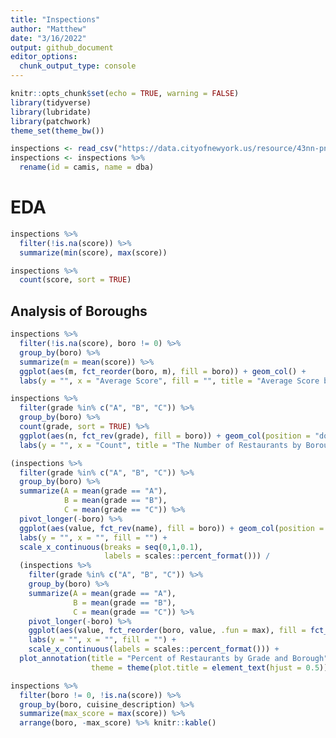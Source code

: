 ```yaml
---
title: "Inspections"
author: "Matthew"
date: "3/16/2022"
output: github_document
editor_options: 
  chunk_output_type: console
---
```


```r
knitr::opts_chunk$set(echo = TRUE, warning = FALSE)
library(tidyverse)
library(lubridate)
library(patchwork)
theme_set(theme_bw())
```


```r
inspections <- read_csv("https://data.cityofnewyork.us/resource/43nn-pn8j.csv")
inspections <- inspections %>%
  rename(id = camis, name = dba)
```


# EDA
```r
inspections %>%
  filter(!is.na(score)) %>%
  summarize(min(score), max(score))

inspections %>%
  count(score, sort = TRUE)
```


## Analysis of Boroughs
```r
inspections %>%
  filter(!is.na(score), boro != 0) %>%
  group_by(boro) %>%
  summarize(m = mean(score)) %>%
  ggplot(aes(m, fct_reorder(boro, m), fill = boro)) + geom_col() +
  labs(y = "", x = "Average Score", fill = "", title = "Average Score by Borough")

inspections %>%
  filter(grade %in% c("A", "B", "C")) %>%
  group_by(boro) %>%
  count(grade, sort = TRUE) %>%
  ggplot(aes(n, fct_rev(grade), fill = boro)) + geom_col(position = "dodge") +
  labs(y = "", x = "Count", title = "The Number of Restaurants by Borough and Grade")

(inspections %>%
  filter(grade %in% c("A", "B", "C")) %>%
  group_by(boro) %>%
  summarize(A = mean(grade == "A"),
            B = mean(grade == "B"),
            C = mean(grade == "C")) %>%
  pivot_longer(-boro) %>%
  ggplot(aes(value, fct_rev(name), fill = boro)) + geom_col(position = "dodge") +
  labs(y = "", x = "", fill = "") + 
  scale_x_continuous(breaks = seq(0,1,0.1),
                     labels = scales::percent_format())) /
  (inspections %>%
    filter(grade %in% c("A", "B", "C")) %>%
    group_by(boro) %>%
    summarize(A = mean(grade == "A"),
              B = mean(grade == "B"),
              C = mean(grade == "C")) %>%
    pivot_longer(-boro) %>%
    ggplot(aes(value, fct_reorder(boro, value, .fun = max), fill = fct_rev(name))) + geom_col() +
    labs(y = "", x = "", fill = "") +
    scale_x_continuous(labels = scales::percent_format())) + 
  plot_annotation(title = "Percent of Restaurants by Grade and Borough",
                  theme = theme(plot.title = element_text(hjust = 0.5)))
```



```r
inspections %>%
  filter(boro != 0, !is.na(score)) %>%
  group_by(boro, cuisine_description) %>%
  summarize(max_score = max(score)) %>%
  arrange(boro, -max_score) %>% knitr::kable()
```

